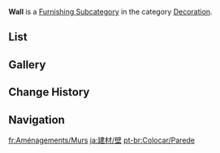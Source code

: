 {{Terminology Infobox
|title        = Wall
|image        = Icon Housing Decoration Wall.png
|type         = Item Groups
|type2        = Furnishing Subcategories
|type3        = Interior Furnishings
|type4        = Decoration
}}
'''Wall''' is a [[Furnishing Subcategory]] in the category [[Decoration]].

==List==
{{Furnishings by Category Table
|Decoration Wall
|nocategory=1
|noload=1
|version=1}}

==Gallery==
{{Furnishings by Category Gallery|Decoration Wall}}

==Change History==
{{Change History|1.5}}

==Navigation==
{{Furnishing Navbox|interior}}

[[Category:Decoration Wall| ]]

[[fr:Aménagements/Murs]]
[[ja:建材/壁]]
[[pt-br:Colocar/Parede]]